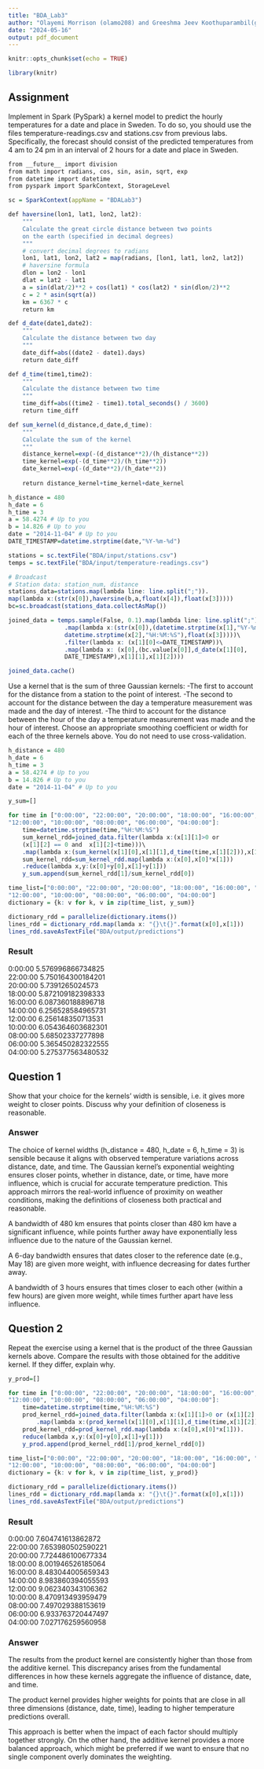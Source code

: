 ```yaml
---
title: "BDA_Lab3"
author: "Olayemi Morrison (olamo208) and Greeshma Jeev Koothuparambil(greko370)"
date: "2024-05-16"
output: pdf_document
---
```


```r
knitr::opts_chunk$set(echo = TRUE)

```

```r
library(knitr)
```

## Assignment
Implement in Spark (PySpark) a kernel model to predict the hourly temperatures for a date
and place in Sweden. To do so, you should use the files temperature-readings.csv and
stations.csv from previous labs. Specifically, the forecast should consist of the predicted
temperatures from 4 am to 24 pm in an interval of 2 hours for a date and place in Sweden.

```r
from __future__ import division
from math import radians, cos, sin, asin, sqrt, exp
from datetime import datetime
from pyspark import SparkContext, StorageLevel

sc = SparkContext(appName = "BDALab3")

def haversine(lon1, lat1, lon2, lat2):
    """
    Calculate the great circle distance between two points
    on the earth (specified in decimal degrees)
    """
    # convert decimal degrees to radians
    lon1, lat1, lon2, lat2 = map(radians, [lon1, lat1, lon2, lat2])
    # haversine formula
    dlon = lon2 - lon1
    dlat = lat2 - lat1
    a = sin(dlat/2)**2 + cos(lat1) * cos(lat2) * sin(dlon/2)**2
    c = 2 * asin(sqrt(a))
    km = 6367 * c
    return km

def d_date(date1,date2):
    """
    Calculate the distance between two day
    """
    date_diff=abs((date2 - date1).days)
    return date_diff

def d_time(time1,time2):
    """
    Calculate the distance between two time
    """
    time_diff=abs((time2 - time1).total_seconds() / 3600)
    return time_diff

def sum_kernel(d_distance,d_date,d_time):
    """
    Calculate the sum of the kernel
    """
    distance_kernel=exp(-(d_distance**2)/(h_distance**2))
    time_kernel=exp(-(d_time**2)/(h_time**2))
    date_kernel=exp(-(d_date**2)/(h_date**2))
    
    return distance_kernel+time_kernel+date_kernel

h_distance = 480
h_date = 6
h_time = 3
a = 58.4274 # Up to you
b = 14.826 # Up to you
date = "2014-11-04" # Up to you
DATE_TIMESTAMP=datetime.strptime(date,"%Y-%m-%d")

stations = sc.textFile("BDA/input/stations.csv")
temps = sc.textFile("BDA/input/temperature-readings.csv")

# Broadcast
# Station data: station_num, distance
stations_data=stations.map(lambda line: line.split(";")).
map(lambda x:(str(x[0]),haversine(b,a,float(x[4]),float(x[3]))))
bc=sc.broadcast(stations_data.collectAsMap())

joined_data = temps.sample(False, 0.1).map(lambda line: line.split(";"))\
                .map(lambda x:(str(x[0]),(datetime.strptime(x[1],"%Y-%m-%d"),
                datetime.strptime(x[2],"%H:%M:%S"),float(x[3]))))\
                .filter(lambda x: (x[1][0]<=DATE_TIMESTAMP))\
                .map(lambda x: (x[0],(bc.value[x[0]],d_date(x[1][0],
                DATE_TIMESTAMP),x[1][1],x[1][2])))

joined_data.cache()

```

Use a kernel that is the sum of three Gaussian kernels:
-The first to account for the distance from a station to the point of interest.
-The second to account for the distance between the day a temperature measurement
was made and the day of interest.
-The third to account for the distance between the hour of the day a temperature measurement
was made and the hour of interest.
Choose an appropriate smoothing coefficient or width for each of the three kernels above.
You do not need to use cross-validation.

```r
h_distance = 480
h_date = 6
h_time = 3
a = 58.4274 # Up to you
b = 14.826 # Up to you
date = "2014-11-04" # Up to you

y_sum=[]

for time in ["0:00:00", "22:00:00", "20:00:00", "18:00:00", "16:00:00", "14:00:00",
"12:00:00", "10:00:00", "08:00:00", "06:00:00", "04:00:00"]:
    time=datetime.strptime(time,"%H:%M:%S")
    sum_kernel_rdd=joined_data.filter(lambda x:(x[1][1]>0 or 
    (x[1][2] == 0 and  x[1][2]<time)))\
    .map(lambda x:(sum_kernel(x[1][0],x[1][1],d_time(time,x[1][2])),x[1][3]))
    sum_kernel_rdd=sum_kernel_rdd.map(lambda x:(x[0],x[0]*x[1]))
    .reduce(lambda x,y:(x[0]+y[0],x[1]+y[1]))
    y_sum.append(sum_kernel_rdd[1]/sum_kernel_rdd[0])

time_list=["0:00:00", "22:00:00", "20:00:00", "18:00:00", "16:00:00", "14:00:00",
"12:00:00", "10:00:00", "08:00:00", "06:00:00", "04:00:00"]
dictionary = {k: v for k, v in zip(time_list, y_sum)}

dictionary_rdd = parallelize(dictionary.items())
lines_rdd = dictionary_rdd.map(lamda x: "{}\t{}".format(x[0],x[1]))
lines_rdd.saveAsTextFile("BDA/output/predictions")

```

### Result

0:00:00	5.576996866734825  
22:00:00 5.750164300184201  
20:00:00 5.7391265024573  
18:00:00 5.872109182398333  
16:00:00 6.087360188896718  
14:00:00 6.256528584965731  
12:00:00 6.256148350713531  
10:00:00 6.054364603682301  
08:00:00 5.68502337277898  
06:00:00 5.365450282322555  
04:00:00 5.275377563480532  

## Question 1
Show that your choice for the kernels' width is sensible, i.e. it gives more weight to
closer points. Discuss why your definition of closeness is reasonable.



### Answer
The choice of kernel widths (h_distance = 480, h_date = 6, h_time = 3) is sensible because 
it aligns with observed temperature variations across distance, date, and time. 
The Gaussian kernel's exponential weighting ensures closer points, whether in distance, date, or time, 
have more influence, which is crucial for accurate temperature prediction. 
This approach mirrors the real-world influence of proximity on weather conditions, 
making the definitions of closeness both practical and reasonable.

A bandwidth of 480 km ensures that points closer than 480 km have a significant influence, 
while points further away have exponentially less influence due to the nature of the Gaussian kernel.

A 6-day bandwidth ensures that dates closer to the reference date (e.g., May 18) 
are given more weight, with influence decreasing for dates further away.

A bandwidth of 3 hours ensures that times closer to each other (within a few hours) 
are given more weight, while times further apart have less influence.


## Question 2
Repeat the exercise using a kernel that is the product of the three Gaussian kernels
above. Compare the results with those obtained for the additive kernel. If they differ,
explain why.

```r
y_prod=[]

for time in ["0:00:00", "22:00:00", "20:00:00", "18:00:00", "16:00:00", "14:00:00",
"12:00:00", "10:00:00", "08:00:00", "06:00:00", "04:00:00"]:
    time=datetime.strptime(time,"%H:%M:%S")
    prod_kernel_rdd=joined_data.filter(lambda x:(x[1][1]>0 or (x[1][2] == 0 and  x[1][2]<time)))\
        .map(lambda x:(prod_kernel(x[1][0],x[1][1],d_time(time,x[1][2])),x[1][3]))
    prod_kernel_rdd=prod_kernel_rdd.map(lambda x:(x[0],x[0]*x[1])).
    reduce(lambda x,y:(x[0]+y[0],x[1]+y[1]))
    y_prod.append(prod_kernel_rdd[1]/prod_kernel_rdd[0])

time_list=["0:00:00", "22:00:00", "20:00:00", "18:00:00", "16:00:00", "14:00:00",
"12:00:00", "10:00:00", "08:00:00", "06:00:00", "04:00:00"]
dictionary = {k: v for k, v in zip(time_list, y_prod)}

dictionary_rdd = parallelize(dictionary.items())
lines_rdd = dictionary_rdd.map(lamda x: "{}\t{}".format(x[0],x[1]))
lines_rdd.saveAsTextFile("BDA/output/predictions")
```

### Result 
0:00:00	    7.604741613862872  
22:00:00	7.653980502590221  
20:00:00	7.724486100677334  
18:00:00	8.001946526185064  
16:00:00	8.483044005659343  
14:00:00	8.983860394055593  
12:00:00	9.062340343106362  
10:00:00	8.470913493959479  
08:00:00	7.497029388153619  
06:00:00	6.933763720447497  
04:00:00	7.027176259560958  


### Answer
The results from the product kernel are consistently higher than those from the additive kernel. 
This discrepancy arises from the fundamental differences in how these kernels aggregate the 
influence of distance, date, and time.

The product kernel provides higher weights for points that are close in all three dimensions 
(distance, date, time), leading to higher temperature predictions overall. 

This approach is better when the impact of each factor should multiply together strongly. 
On the other hand, the additive kernel provides a more balanced approach, which might be preferred 
if we want to ensure that no single component overly dominates the weighting.